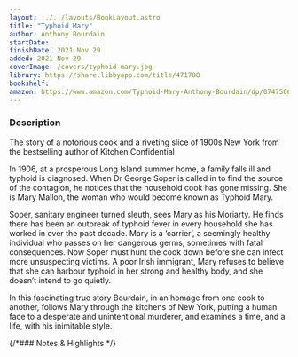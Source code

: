 ```yaml
---
layout: ../../layouts/BookLayout.astro
title: "Typhoid Mary"
author: Anthony Bourdain
startDate:
finishDate: 2021 Nov 29
added: 2021 Nov 29
coverImage: /covers/typhoid-mary.jpg
library: https://share.libbyapp.com/title/471788
bookshelf:
amazon: https://www.amazon.com/Typhoid-Mary-Anthony-Bourdain/dp/0747566879/
---
```


<ReadingTime
  startDate  = {frontmatter.startDate}
  finishDate = {frontmatter.finishDate}
/>

### Description
The story of a notorious cook and a riveting slice of 1900s New York from the bestselling author of Kitchen Confidential

In 1906, at a prosperous Long Island summer home, a family falls ill and typhoid is diagnosed. When Dr George Soper is called in to find the source of the contagion, he notices that the household cook has gone missing. She is Mary Mallon, the woman who would become known as Typhoid Mary.

Soper, sanitary engineer turned sleuth, sees Mary as his Moriarty. He finds there has been an outbreak of typhoid fever in every household she has worked in over the past decade. Mary is a ‘carrier’, a seemingly healthy individual who passes on her dangerous germs, sometimes with fatal consequences. Now Soper must hunt the cook down before she can infect more unsuspecting victims. A poor Irish immigrant, Mary refuses to believe that she can harbour typhoid in her strong and healthy body, and she doesn’t intend to go quietly.

In this fascinating true story Bourdain, in an homage from one cook to another, follows Mary through the kitchens of New York, putting a human face to a desperate and unintentional murderer, and examines a time, and a life, with his inimitable style.

{/*### Notes & Highlights */}

<BuyBook
  library   = {frontmatter.library}
  bookshelf = {frontmatter.bookshelf}
  amazon    = {frontmatter.amazon}
/>
